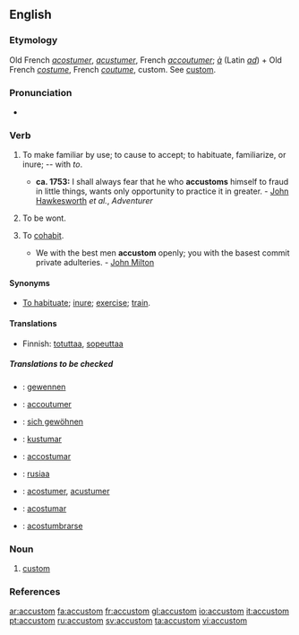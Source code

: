 ==English==

===Etymology===
Old French ''[[acostumer]]'', ''[[acustumer]]'', French ''[[accoutumer]]''; ''[[à]]'' (Latin ''[[ad]]'') + Old French ''[[costume]]'', French ''[[coutume]]'', custom. See [[custom]].

===Pronunciation===
*{{audio|en-us-accustom.ogg|Audio (US)}}

===Verb===
{{en-verb}}

# {{transitive}} To make familiar by use; to cause to accept; to habituate, familiarize, or inure; -- with ''to''.
#* '''ca. 1753:''' I shall always fear that he who '''accustoms''' himself to fraud in little things, wants only opportunity to practice it in greater. - [[w:John Hawkesworth|John Hawkesworth]] ''et al.'', ''Adventurer''
# {{context|intransitive|obsolete}} To be wont.
# {{context|intransitive|obsolete}} To [[cohabit]].
#* We with the best men '''accustom''' openly; you with the basest commit private adulteries. - [[w:John Milton|John Milton]]

====Synonyms====
*[[To habituate]]; [[inure]]; [[exercise]]; [[train]].

====Translations====
{{trans-top|To make familiar by use}}
*Finnish: [[totuttaa]], [[sopeuttaa]]
{{trans-mid}}
{{trans-bottom}}

{{trans-top|To be wont}}
{{trans-mid}}
{{trans-bottom}}

{{trans-top|To cohabit}}
{{trans-mid}}
{{trans-bottom}}

=====Translations to be checked=====
{{checktrans}}
{{top}}
*{{ttbc|Dutch}}: [[gewennen]]
*{{ttbc|French}}: [[accoutumer]]
*{{ttbc|German}}: [[sich gewöhnen]]
*{{ttbc|Ido}}: [[kustumar]]
*{{ttbc|Interlingua}}: [[accostumar]]
{{mid}}
*{{ttbc|Isthmus Zapotec}}: [[rusiaa]]
*{{ttbc|Old French}}: [[acostumer]], [[acustumer]]
*{{ttbc|Portuguese}}: [[acostumar]]
*{{ttbc|Spanish}}: [[acostumbrarse]]
{{bottom}}

===Noun===
{{en-noun}}

# {{obsolete}} [[custom]]

===References===
{{R:Webster 1913}}

[[ar:accustom]]
[[fa:accustom]]
[[fr:accustom]]
[[gl:accustom]]
[[io:accustom]]
[[it:accustom]]
[[pt:accustom]]
[[ru:accustom]]
[[sv:accustom]]
[[ta:accustom]]
[[vi:accustom]]